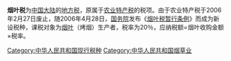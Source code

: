 '''烟叶税'''为[[中国大陆|中国大陆]]的[[地方税|地方税]]，原属于[[农业特产税|农业特产税]]的税项。由于农业特产税于2006年2月27日废止，随2006年4月28日，[[中华人民共和国国务院|国务院]]发布《[[s:中华人民共和国烟叶税暂行条例|烟叶税暂行条例]]》而成为新设税种，课税对象为[[烟|烟叶]]（烤烟）生产者，税率为20％，应纳税额=烟叶收购金额×税率。

[[Category:中华人民共和国现行税种|Category:中华人民共和国现行税种]]
[[Category:中华人民共和国烟草业|Category:中华人民共和国烟草业]]